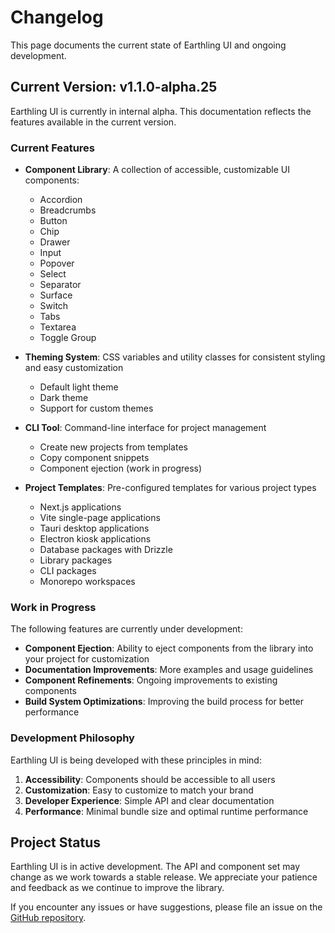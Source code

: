 # Changelog

This page documents the current state of Earthling UI and ongoing development.

## Current Version: v1.1.0-alpha.25

Earthling UI is currently in internal alpha. This documentation reflects the features available in the current version.

### Current Features

- **Component Library**: A collection of accessible, customizable UI components:

  - Accordion
  - Breadcrumbs
  - Button
  - Chip
  - Drawer
  - Input
  - Popover
  - Select
  - Separator
  - Surface
  - Switch
  - Tabs
  - Textarea
  - Toggle Group

- **Theming System**: CSS variables and utility classes for consistent styling and easy customization

  - Default light theme
  - Dark theme
  - Support for custom themes

- **CLI Tool**: Command-line interface for project management

  - Create new projects from templates
  - Copy component snippets
  - Component ejection (work in progress)

- **Project Templates**: Pre-configured templates for various project types
  - Next.js applications
  - Vite single-page applications
  - Tauri desktop applications
  - Electron kiosk applications
  - Database packages with Drizzle
  - Library packages
  - CLI packages
  - Monorepo workspaces

### Work in Progress

The following features are currently under development:

- **Component Ejection**: Ability to eject components from the library into your project for customization
- **Documentation Improvements**: More examples and usage guidelines
- **Component Refinements**: Ongoing improvements to existing components
- **Build System Optimizations**: Improving the build process for better performance

### Development Philosophy

Earthling UI is being developed with these principles in mind:

1. **Accessibility**: Components should be accessible to all users
2. **Customization**: Easy to customize to match your brand
3. **Developer Experience**: Simple API and clear documentation
4. **Performance**: Minimal bundle size and optimal runtime performance

## Project Status

Earthling UI is in active development. The API and component set may change as we work towards a stable release. We appreciate your patience and feedback as we continue to improve the library.

If you encounter any issues or have suggestions, please file an issue on the [GitHub repository](https://github.com/earthling-dev/earthling-ui/issues).
